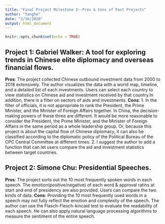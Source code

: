 ```yaml
---
title: "Final Project Milestone 2--Pros & Cons of Past Projects"
author: "Yanghe"
date: "2/16/2020"
output: html_document
---
```


```r
knitr::opts_chunk$set(echo = TRUE)
```

## Project 1: Gabriel Walker: A tool for exploring trends in Chinese elite diplomacy and overseas financial flows.
**Pros**: The project collected Chinese outbound investment data from 2000 to 2018 extensively. The author visualizes the data with a world map, timeline, and a detailed list of each investments. Users can select each country to view statistics on Chinese aid and investment received by that country.In addition, there is a filter on sectors of aids and investments.
**Cons**: 1. In the filter of officials, it is not appropriate to rank the President, the Prime Minister, and the Minister of Foreign Affairs together. In China, the decision-making powers of these three are different. It would be more reasonable to consider the President, the Prime Minister, and the Minister of Foreign Affairs in the same period as a whole leadership group. Or, because this project is about the capital flow of Chinese diplomacy, it can also be classified according to the diplomatic policy of the Political Bureau of the CPC Central Committee at different times. 2. I suggest the author to add a function that can let users compare the aid and investment statistics between target countries.

## Project 2: Simone Chu: Presidential Speeches.
**Pros**: The project sorts out the 10 most frequently spoken words in each speech. The emotion(positive/negative) of each word & approval ratins at start and end of presidency are also provided. Users can compare the two kinds of data.
**Cons**: Providing the 10 most frequently used words in a speech may not fully reflect the emotion and complexity of the speech. The author can use the Flasch-Flesch-kincaid test to evaluate the readability of each speech. He can also apply natural language processing algorithms to measure the sentiment of the entire speech.